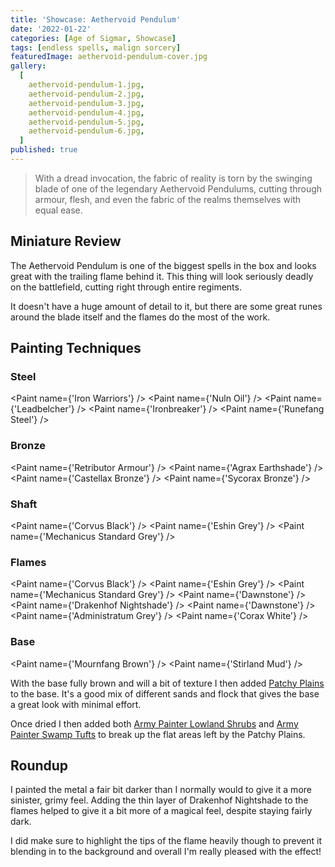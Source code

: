 ```yaml
---
title: 'Showcase: Aethervoid Pendulum'
date: '2022-01-22'
categories: [Age of Sigmar, Showcase]
tags: [endless spells, malign sorcery]
featuredImage: aethervoid-pendulum-cover.jpg
gallery:
  [
    aethervoid-pendulum-1.jpg,
    aethervoid-pendulum-2.jpg,
    aethervoid-pendulum-3.jpg,
    aethervoid-pendulum-4.jpg,
    aethervoid-pendulum-5.jpg,
    aethervoid-pendulum-6.jpg,
  ]
published: true
---
```



> With a dread invocation, the fabric of reality is torn by the swinging blade of one of the legendary Aethervoid
> Pendulums, cutting through armour, flesh, and even the fabric of the realms themselves with equal ease.

## Miniature Review

The Aethervoid Pendulum is one of the biggest spells in the box and looks great with the trailing flame behind it. This
thing will look seriously deadly on the battlefield, cutting right through entire regiments.

It doesn't have a huge amount of detail to it, but there are some great runes around the blade itself and the flames
do the most of the work.

## Painting Techniques

### Steel

<Paint name={'Iron Warriors'} />
<Paint name={'Nuln Oil'} />
<Paint name={'Leadbelcher'} />
<Paint name={'Ironbreaker'} />
<Paint name={'Runefang Steel'} />

### Bronze

<Paint name={'Retributor Armour'} />
<Paint name={'Agrax Earthshade'} />
<Paint name={'Castellax Bronze'} />
<Paint name={'Sycorax Bronze'} />

### Shaft

<Paint name={'Corvus Black'} />
<Paint name={'Eshin Grey'} />
<Paint name={'Mechanicus Standard Grey'} />

### Flames

<Paint name={'Corvus Black'} />
<Paint name={'Eshin Grey'} />
<Paint name={'Mechanicus Standard Grey'} />
<Paint name={'Dawnstone'} />
<Paint name={'Drakenhof Nightshade'} />
<Paint name={'Dawnstone'} />
<Paint name={'Administratum Grey'} />
<Paint name={'Corax White'} />

### Base

<Paint name={'Mournfang Brown'} />
<Paint name={'Stirland Mud'} />

With the base fully brown and will a bit of texture I then added
[Patchy Plains](https://www.geekgamingscenics.com/collections/base-ready-range/products/lukes-aps-base-ready-patchy-plains)
to the base. It's a good mix of different sands and flock that gives the base a great look with minimal effort.

Once dried I then added both [Army Painter Lowland Shrubs](https://www.amazon.co.uk/gp/product/B086MBW9R9) and
[Army Painter Swamp Tufts](https://www.amazon.co.uk/gp/product/B07R8GZQYR) to break up the flat areas left by the
Patchy Plains.

## Roundup

I painted the metal a fair bit darker than I normally would to give it a more sinister, grimy feel. Adding the thin
layer of Drakenhof Nightshade to the flames helped to give it a bit more of a magical feel, despite staying fairly dark.

I did make sure to highlight the tips of the flame heavily though to prevent it blending in to the background and
overall I'm really pleased with the effect!
